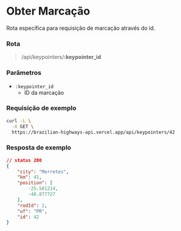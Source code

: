 # Obter Marcação

Rota específica para requisição de marcação através do id.

### Rota

> /api/keypointers/**:keypointer_id**

### Parâmetros

- `:keypointer_id`
  - ID da marcação

### Requisição de exemplo

```sh
curl -L \
  -X GET \
  https://brazilian-highways-api.vercel.app/api/keypointers/42
```

### Resposta de exemplo
```json
// status 200
{
	"city": "Morretes",
	"km": 41,
	"position": [
		-25.581214,
		-48.877727
	],
	"rodId": 2,
	"uf": "PR",
	"id": 42
}
```